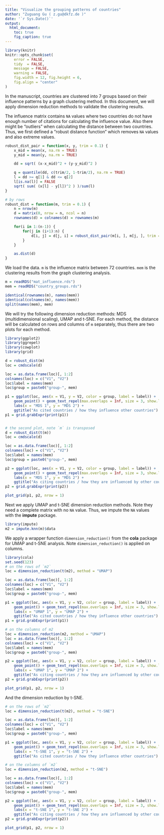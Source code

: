 ```yaml
---
title: "Visualize the grouping patterns of countries"
author: "Zuguang Gu ( z.gu@dkfz.de )"
date: '`r Sys.Date()`'
output: 
  html_document:
    toc: true
    fig_caption: true
---
```


```r
library(knitr)
knitr::opts_chunk$set(
    error = FALSE,
    tidy  = FALSE,
    message = FALSE,
    warning = FALSE,
    fig.width = 12, fig.height = 6,
    fig.align = "center"
)
```


In the manuscript, countries are clustered into 7 groups based on their influence patterns by a graph clustering method. In this
document, we will apply dimension reduction methods to validate the clustering results.

The influence matrix contains `NA` values where two countries do not have enough number of citations for calculating the influence value.
Also there might be "outliers" when calculating the distance between two countries. Thus, we first defined a "robust distance function"
which removes `NA` values and also extreme values.

```r
robust_dist_pair = function(x, y, trim = 0.1) {
	x_mid = mean(x, na.rm = TRUE)
	y_mid = mean(y, na.rm = TRUE)

	dd = sqrt( (x-x_mid)^2 + (y-y_mid)^2 )

	q = quantile(dd, c(trim/2, 1-trim/2), na.rm = TRUE)
	l = dd >= q[1] & dd <= q[2]
	l[is.na(l)] = FALSE
	sqrt( sum( (x[l] - y[l])^2 ) )/sum(l)
}

# by rows
robust_dist = function(m, trim = 0.1) {
	n = nrow(m)
	d = matrix(0, nrow = n, ncol = n)
	rownames(d) = colnames(d) = rownames(m)

	for(i in 1:(n-1)) {
		for(j in (i+1):n) {
			d[i, j] = d[j, i] = robust_dist_pair(m[i, ], m[j, ], trim = trim)
		}
	}

	as.dist(d)
}
```


We load the data. `m` is the influence matrix between 72 countries. `mem` is the clustering results from the graph clustering analysis.

```r
m = readRDS("mat_influence.rds")
mem = readRDS("country_groups.rds")

identical(rownames(m), names(mem))
identical(colnames(m), names(mem))
split(names(mem), mem)
```

We will try the following dimension reduction methods: MDS (multidimensional scaling), UMAP and t-SNE. For each method, the distance
will be calculated on rows and columns of `m` separately, thus there are two plots for each method.

```r
library(ggplot2)
library(ggrepel)
library(cowplot)
library(grid)
```

```r
d = robust_dist(m)
loc = cmdscale(d)

loc = as.data.frame(loc)[, 1:2]
colnames(loc) = c("V1", "V2")
loc$label = names(mem)
loc$group = paste0("group-", mem)

p1 = ggplot(loc, aes(x = V1, y = V2, color = group, label = label)) + 
	geom_point() + geom_text_repel(max.overlaps = Inf, size = 3, show.legend = FALSE) +
	labs(x = "MDS 1", y = "MDS 2") +
	ggtitle("As cited countries / how they influence other countries")
p1 = grid.grabExpr(print(p1))


# the second plot, note `m` is transposed
d = robust_dist(t(m))
loc = cmdscale(d)

loc = as.data.frame(loc)[, 1:2]
colnames(loc) = c("V1", "V2")
loc$label = names(mem)
loc$group = paste0("group-", mem)

p2 = ggplot(loc, aes(x = V1, y = V2, color = group, label = label)) + 
	geom_point() + geom_text_repel(max.overlaps = Inf, size = 3, show.legend = FALSE) +
	labs(x = "MDS 1", y = "MDS 2") +
	ggtitle("As citing countries / how they are influenced by other countries")
p2 = grid.grabExpr(print(p2))

plot_grid(p1, p2, nrow = 1)
```


Next we apply UMAP and t-SNE dimension reduction methods. Note they need a complete matrix with no `NA` value.
Thus, we impute the `NA` values with the **impute** package.

```r
library(impute)
m2 = impute.knn(m)$data
```

We apply a wrapper function `dimension_reduction()` from the **cola** package for UMAP and t-SNE analysis.
Note `dimension_reduction()` is applied on columns.

```r
library(cola)
set.seed(123)
# on the rows of `m2`
loc = dimension_reduction(t(m2), method = "UMAP")

loc = as.data.frame(loc)[, 1:2]
colnames(loc) = c("V1", "V2")
loc$label = names(mem)
loc$group = paste0("group-", mem)
```

```r
p1 = ggplot(loc, aes(x = V1, y = V2, color = group, label = label)) + 
	geom_point() + geom_text_repel(max.overlaps = Inf, size = 3, show.legend = FALSE) +
	labs(x = "UMAP 1", y = "UMAP 2") +
	ggtitle("As cited countries / how they influence other countries")
p1 = grid.grabExpr(print(p1))
```

```r
# on the columns of m2
loc = dimension_reduction(m2, method = "UMAP")
loc = as.data.frame(loc)[, 1:2]
colnames(loc) = c("V1", "V2")
loc$label = names(mem)
loc$group = paste0("group-", mem)
```

```r
p2 = ggplot(loc, aes(x = V1, y = V2, color = group, label = label)) + 
	geom_point() + geom_text_repel(max.overlaps = Inf, size = 3, show.legend = FALSE) +
	labs(x = "UMAP 1", y = "UMAP 2") +
	ggtitle("As citing countries / how they are influenced by other countries")
p2 = grid.grabExpr(print(p2))

plot_grid(p1, p2, nrow = 1)
```

And the dimension reduction by t-SNE.

```r
# on the rows of `m2`
loc = dimension_reduction(t(m2), method = "t-SNE")

loc = as.data.frame(loc)[, 1:2]
colnames(loc) = c("V1", "V2")
loc$label = names(mem)
loc$group = paste0("group-", mem)
```

```r
p1 = ggplot(loc, aes(x = V1, y = V2, color = group, label = label)) + 
	geom_point() + geom_text_repel(max.overlaps = Inf, size = 3, show.legend = FALSE) +
	labs(x = "t-SNE 1", y = "t-SNE 2") +
	ggtitle("As cited countries / how they influence other countries")
```

```r
# on the columns of `m2`
loc = dimension_reduction(m2, method = "t-SNE")

loc = as.data.frame(loc)[, 1:2]
colnames(loc) = c("V1", "V2")
loc$label = names(mem)
loc$group = paste0("group-", mem)
```

```r
p2 = ggplot(loc, aes(x = V1, y = V2, color = group, label = label)) + 
	geom_point() + geom_text_repel(max.overlaps = Inf, size = 3, show.legend = FALSE) +
	labs(x = "t-SNE 1", y = "t-SNE 2") +
	ggtitle("As citing countries / how they are influenced by other countries")
p2 = grid.grabExpr(print(p2))

plot_grid(p1, p2, nrow = 1)
```

